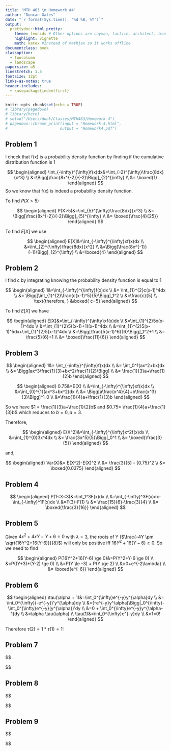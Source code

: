 ```yaml
---
title: 'MTH 463 \n Homework #4'
author: "Duncan Gates"
date: "`r format(Sys.time(), '%d %B, %Y')`"
output: 
  prettydoc::html_pretty:
    theme: leonids # Other options are cayman, tactile, architect, leonids, hpstr
    highlight: vignette
    math: katex #Instead of mathjax so it works offline
documentclass: book
classoption:
  - twocolumn
  - landscape
papersize: a5
linestretch: 1.5
fontsize: 12pt
links-as-notes: true
header-includes:
  - \usepackage{indentfirst}
---
```


```r
knitr::opts_chunk$set(echo = TRUE)
# library(pagedown)
# library(here)
# setwd("/Users/dunk/Classes/MTH463/Homework 4")
# pagedown::chrome_print(input = "Homework-4.html",
#                       output = "Homework4.pdf")
```

## Problem 1

I check that f(x) is a probability density function by finding if the cumulative distribution function is 1 

$$
\begin{aligned}
\int_{-\infty}^{\infty}f(x)dx&=\int_{-2}^{\infty}\frac{8dx}{x^3} \\
&=\Bigg[\frac{8x^{-2}}{-2}\Bigg]_{2}^{\infty} \\
&= \boxed{1}
\end{aligned}
$$
So we know that f(x) is indeed a probability density function.

To find $P(X>5)$

$$
\begin{aligned}
P(X>5)&=\int_{5}^{\infty}\frac{8dx}{x^3} \\
&= \Bigg[\frac{8x^{-2}}{-2}\Bigg]_{5}^{\infty} \\
&= \boxed{\frac{4}{25}}
\end{aligned}
$$

To find $E[X]$ we use 

$$
\begin{aligned}
E[X]&=\int_{-\infty}^{\infty}xf(x)dx \\
&=\int_{2}^{\infty}\frac{8dx}{x^2} \\
&=\Bigg[\frac{8x^{-1}}{-1}\Bigg]_{2}^{\infty} \\
&=\boxed{4}
\end{aligned}
$$


## Problem 2

I find c by integrating knowing the probability density function is equal to 1

$$
\begin{aligned}
1&=\int_{-\infty}^{\infty}f(x)dx \\
&= \int_{1}^{2}c(x-1)^4dx \\
&= \Bigg[\int_{1}^{2}\frac{c(x-1)^5}{5}\Bigg]_1^2 \\
&=\frac{c}{5} \\
\text{therefore, } &\boxed{ c=5}
\end{aligned}
$$

To find $E[X]$ we have 

$$
\begin{aligned}
E[X]&=\int_{-\infty}^{\infty}xf(x)dx \\
&=\int_{1}^{2}5x(x-1)^4dx \\
&=\int_{1}^{2}5((x-1)+1)(x-1)^4dx \\
&=\int_{1}^{2}5(x-1)^5dx+\int_{1}^{2}5(x-1)^4dx \\
&=\Bigg[\frac{5(x-1)^6}{6}\Bigg]_1^2+1 \\
&= \frac{5}{6}+1 \\
&= \boxed{\frac{11}{6}}
\end{aligned}
$$

## Problem 3 

$$
\begin{aligned}
1&= \int_{-\infty}^{\infty}f(x)dx \\
&= \int_0^1(ax^2+bx)dx \\
&= \Bigg[ax^3\frac{1}{3}+bx^2\frac{1}{2}\Bigg] \\
&= \frac{1}{3}a+\frac{1}{2}b
\end{aligned}
$$

$$
\begin{aligned}
0.75&=E(X) \\
&=\int_{-\infty}^{\infty}xf(x)dx \\
&=\int_{0}^{1}(ax^3+bx^2)dx \\
&= \Bigg[a\frac{x^4}{4}+b\frac{x^3}{3}\Bigg]^1_0 \\
&=\frac{1}{4}a+\frac{1}{3}b
\end{aligned}
$$

So we have $1 = \frac{1}{3}a+\frac{1}{2}b$ and $0.75= \frac{1}{4}a+\frac{1}{3}b$ which reduces to $b=0, a = 3$.

Therefore,

$$
\begin{aligned}
E(X^2)&=\int_{-\infty}^{\infty}x^2f(x)dx \\
&=\int_{1}^{0}3x^4dx \\
&= \frac{3x^5}{5}\Bigg|_0^1 \\
&= \boxed{\frac{3}{5}}
\end{aligned}
$$

and,

$$
\begin{aligned}
Var(X)&= E(X^2)-E(X)^2 \\
&= \frac{3}{5} - {0.75}^2 \\
&= \boxed{0.0375}
\end{aligned}
$$

## Problem 4

$$
\begin{aligned}
P(1<X<3)&=\int_1^3F(x)dx \\
&=\int_{-\infty}^3F(x)dx- \int_{-\infty}^1F(x)dx \\
&=F(3)-F(1) \\
&= \frac{15}{6}-\frac{3}{4} \\
&= \boxed{\frac{3}{16}}
\end{aligned}
$$


## Problem 5

Given $4x^2+4xY-Y+6=0$ with $\lambda=3$, the roots of Y ($\frac{-4Y \pm \sqrt{16Y^2+16(Y-6)}}{8}$) will only be positive iff $16Y^2+16(Y-6) \ge 0$. So we need to find 

$$
\begin{aligned}
P(16Y^2+16(Y-6) \ge 0)&=P(Y^2+Y-6 \ge 0) \\
&=P((Y+3)*(Y-2) \ge 0) \\
&=P(Y \le -3) + P(Y \ge 2) \\
&=0+e^{-2\lambda} \\
&= \boxed{e^{-6}}
\end{aligned}
$$


## Problem 6

$$
\begin{aligned}
\tau(\alpha + 1)&=\int_0^{\infty}e^{-y}y^{\alpha}dy \\
&= \int_0^{\infty}(-e^{-y})'y^{\alpha}dy \\
&=(-e^{-y}y^\alpha)\Bigg|_0^{\infty}-\int_0^{\infty}e^{-y}(y^{\alpha})'dy \\
&=0 + \int_0^{\infty}e^{-y}y^{\alpha-1}dy \\
&=\alpha \tau(\alpha) \\
\tau(1)&=\int_0^{\infty}e^{-y}dy \\
&=1=0!
\end{aligned}
$$

Therefore $\tau(2)=1*\tau(1)=1!$

## Problem 7

$$
\begin{aligned}

\end{aligned}
$$


## Problem 8

$$
\begin{aligned}

\end{aligned}
$$


## Problem 9

$$
\begin{aligned}

\end{aligned}
$$








